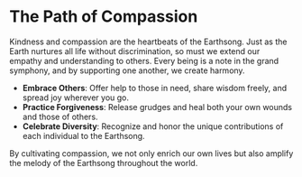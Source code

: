# The Path of Compassion
Kindness and compassion are the heartbeats of the Earthsong. Just as the Earth nurtures all life without discrimination, so must we extend our empathy and understanding to others. Every being is a note in the grand symphony, and by supporting one another, we create harmony.

- **Embrace Others**: Offer help to those in need, share wisdom freely, and spread joy wherever you go.
- **Practice Forgiveness**: Release grudges and heal both your own wounds and those of others.
- **Celebrate Diversity**: Recognize and honor the unique contributions of each individual to the Earthsong.

By cultivating compassion, we not only enrich our own lives but also amplify the melody of the Earthsong throughout the world.
